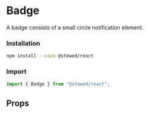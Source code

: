 
# Badge

A badge consists of a small circle notification element.

### Installation

```bash
npm install --save @stewed/react
```

### Import

```js
import { Badge } from "@stewed/react";
```

<Meta of={BadgeStories} />

<Stories />

## Props

<ArgTypes of={BadgeStories} />

